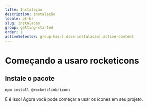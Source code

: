 ```yaml
---
title: Instalação
description: instalação
locale: pt-br
slug: instalacao
group: getting-started
order: 1
activeSelector: group-has-[.docs-instalacao]:active-content
---
```


# Começando a usaro <span className="font-light">rocket</span><span className="font-semibold">icons</span>

## Instale o pacote

```javascript
npm install @rocketclimb/icons
```

E é isso! Agora você pode começar a usar os ícones em seu projeto.
